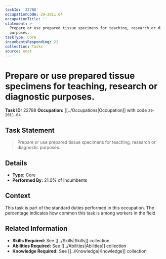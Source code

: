 ```yaml
---
taskId: '22788'
occupationCode: 29-2011.04
occupationTitle: ''
statement: >-
  Prepare or use prepared tissue specimens for teaching, research or diagnostic
  purposes.
taskType: Core
incumbentsResponding: 21
collection: Tasks
source: onet
---
```

# Prepare or use prepared tissue specimens for teaching, research or diagnostic purposes.

**Task ID:** 22788
**Occupation:** [[../Occupations|Occupation]] with code `29-2011.04`

## Task Statement

> Prepare or use prepared tissue specimens for teaching, research or diagnostic purposes.

## Details

- **Type:** Core
- **Performed By:** 21.0% of incumbents

## Context

This task is part of the standard duties performed in this occupation. The percentage indicates how common this task is among workers in the field.

## Related Information

- **Skills Required:** See [[../Skills|Skills]] collection
- **Abilities Required:** See [[../Abilities|Abilities]] collection
- **Knowledge Required:** See [[../Knowledge|Knowledge]] collection
